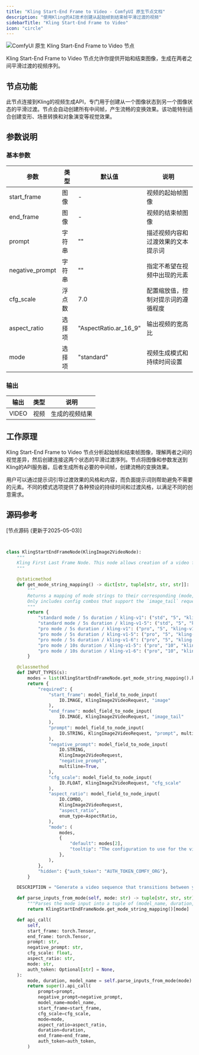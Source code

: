 ```yaml
---
title: "Kling Start-End Frame to Video - ComfyUI 原生节点文档"
description: "使用Kling的AI技术创建从起始帧到结束帧平滑过渡的视频"
sidebarTitle: "Kling Start-End Frame to Video"
icon: "circle"
---
```


![ComfyUI 原生 Kling Start-End Frame to Video 节点](/images/built-in-nodes/api_nodes/kwai_vgi/kling-start-end-frame-to-video.jpg)

Kling Start-End Frame to Video 节点允许你提供开始和结束图像，生成在两者之间平滑过渡的视频序列。

## 节点功能

此节点连接到Kling的视频生成API，专门用于创建从一个图像状态到另一个图像状态的平滑过渡。节点会自动创建所有中间帧，产生流畅的变换效果。该功能特别适合创建变形、场景转换和对象演变等视觉效果。

## 参数说明

### 基本参数

| 参数 | 类型 | 默认值 | 说明 |
|-----|-----|-------|------|
| start_frame | 图像 | - | 视频的起始帧图像 |
| end_frame | 图像 | - | 视频的结束帧图像 |
| prompt | 字符串 | "" | 描述视频内容和过渡效果的文本提示词 |
| negative_prompt | 字符串 | "" | 指定不希望在视频中出现的元素 |
| cfg_scale | 浮点数 | 7.0 | 配置缩放值，控制对提示词的遵循程度 |
| aspect_ratio | 选择项 | "AspectRatio.ar_16_9" | 输出视频的宽高比 |
| mode | 选择项 | "standard" | 视频生成模式和持续时间设置 |

### 输出

| 输出 | 类型 | 说明 |
|-----|-----|------|
| VIDEO | 视频 | 生成的视频结果 |

## 工作原理

Kling Start-End Frame to Video 节点分析起始帧和结束帧图像，理解两者之间的视觉差异，然后创建连接这两个状态的平滑过渡序列。节点将图像和参数发送到Kling的API服务器，后者生成所有必要的中间帧，创建流畅的变换效果。

用户可以通过提示词引导过渡效果的风格和内容，而负面提示词则帮助避免不需要的元素。不同的模式选项提供了各种预设的持续时间和过渡风格，以满足不同的创意需求。

## 源码参考

[节点源码 (更新于2025-05-03)] 
```python


class KlingStartEndFrameNode(KlingImage2VideoNode):
    """
    Kling First Last Frame Node. This node allows creation of a video from a first and last frame. It calls the normal image to video endpoint, but only allows the subset of input options that support the `image_tail` request field.
    """

    @staticmethod
    def get_mode_string_mapping() -> dict[str, tuple[str, str, str]]:
        """
        Returns a mapping of mode strings to their corresponding (mode, duration, model_name) tuples.
        Only includes config combos that support the `image_tail` request field.
        """
        return {
            "standard mode / 5s duration / kling-v1": ("std", "5", "kling-v1"),
            "standard mode / 5s duration / kling-v1-5": ("std", "5", "kling-v1-5"),
            "pro mode / 5s duration / kling-v1": ("pro", "5", "kling-v1"),
            "pro mode / 5s duration / kling-v1-5": ("pro", "5", "kling-v1-5"),
            "pro mode / 5s duration / kling-v1-6": ("pro", "5", "kling-v1-6"),
            "pro mode / 10s duration / kling-v1-5": ("pro", "10", "kling-v1-5"),
            "pro mode / 10s duration / kling-v1-6": ("pro", "10", "kling-v1-6"),
        }

    @classmethod
    def INPUT_TYPES(s):
        modes = list(KlingStartEndFrameNode.get_mode_string_mapping().keys())
        return {
            "required": {
                "start_frame": model_field_to_node_input(
                    IO.IMAGE, KlingImage2VideoRequest, "image"
                ),
                "end_frame": model_field_to_node_input(
                    IO.IMAGE, KlingImage2VideoRequest, "image_tail"
                ),
                "prompt": model_field_to_node_input(
                    IO.STRING, KlingImage2VideoRequest, "prompt", multiline=True
                ),
                "negative_prompt": model_field_to_node_input(
                    IO.STRING,
                    KlingImage2VideoRequest,
                    "negative_prompt",
                    multiline=True,
                ),
                "cfg_scale": model_field_to_node_input(
                    IO.FLOAT, KlingImage2VideoRequest, "cfg_scale"
                ),
                "aspect_ratio": model_field_to_node_input(
                    IO.COMBO,
                    KlingImage2VideoRequest,
                    "aspect_ratio",
                    enum_type=AspectRatio,
                ),
                "mode": (
                    modes,
                    {
                        "default": modes[2],
                        "tooltip": "The configuration to use for the video generation following the format: mode / duration / model_name.",
                    },
                ),
            },
            "hidden": {"auth_token": "AUTH_TOKEN_COMFY_ORG"},
        }

    DESCRIPTION = "Generate a video sequence that transitions between your provided start and end images. The node creates all frames in between, producing a smooth transformation from the first frame to the last."

    def parse_inputs_from_mode(self, mode: str) -> tuple[str, str, str]:
        """Parses the mode input into a tuple of (model_name, duration, mode)."""
        return KlingStartEndFrameNode.get_mode_string_mapping()[mode]

    def api_call(
        self,
        start_frame: torch.Tensor,
        end_frame: torch.Tensor,
        prompt: str,
        negative_prompt: str,
        cfg_scale: float,
        aspect_ratio: str,
        mode: str,
        auth_token: Optional[str] = None,
    ):
        mode, duration, model_name = self.parse_inputs_from_mode(mode)
        return super().api_call(
            prompt=prompt,
            negative_prompt=negative_prompt,
            model_name=model_name,
            start_frame=start_frame,
            cfg_scale=cfg_scale,
            mode=mode,
            aspect_ratio=aspect_ratio,
            duration=duration,
            end_frame=end_frame,
            auth_token=auth_token,
        )


```